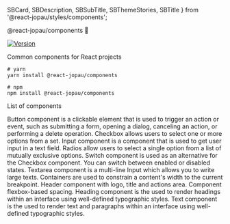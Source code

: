   SBCard,
  SBDescription,
  SBSubTitle,
  SBThemeStories,
  SBTitle
} from '@react-jopau/styles/components';

<Meta title="About" />

<SBThemeStories>

<SBTitle>@react-jopau/components 👋</SBTitle>
<p>
  <a href="https://www.npmjs.com/package/@react-jopau/components" target="_blank" rel="noreferrer">
    <img alt="Version" src="https://img.shields.io/npm/v/@react-jopau/components.svg" />
  </a>
</p>

<SBDescription>Common components for React projects</SBDescription>

```shell dark
# yarn
yarn install @react-jopau/components

# npm
npm install @react-jopau/components
```

<SBSubTitle>List of components</SBSubTitle>

<div className="!my-10 grid grid-cols-3 gap-8">

[//]: # 'AUTO-GENERATED-CONTENT:START'

<SBCard title="Button" kind="components-forms-button">
  Button component is a clickable element that is used to trigger an action or event, such as
  submitting a form, opening a dialog, canceling an action, or performing a delete operation.
</SBCard>
<SBCard title="Checkbox" kind="components-forms-checkbox">
  Checkbox allows users to select one or more options from a set.
</SBCard>
<SBCard title="Input" kind="components-forms-input">
  Input component is a component that is used to get user input in a text field.
</SBCard>
<SBCard title="Radio" kind="components-forms-radio">
  Radios allow users to select a single option from a list of mutually exclusive options.
</SBCard>
<SBCard title="Switch" kind="components-forms-switch">
  Switch component is used as an alternative for the Checkbox component. You can switch between
  enabled or disabled states.
</SBCard>
<SBCard title="Textarea" kind="components-forms-textarea">
  Textarea component is a multi-line Input which allows you to write large texts.
</SBCard>
<SBCard title="Container" kind="components-layout-container">
  Containers are used to constrain a content's width to the current breakpoint.
</SBCard>
<SBCard title="Header" kind="components-layout-header">
  Header component with logo, title and actions area.
</SBCard>
<SBCard title="Space" kind="components-layout-space">
  Component flexbox-based spacing.
</SBCard>
<SBCard title="Heading" kind="components-typography-heading">
  Heading component is the used to render headings within an interface using well-defined
  typographic styles.
</SBCard>
<SBCard title="Text" kind="components-typography-text">
  Text component is the used to render text and paragraphs within an interface using well-defined
  typographic styles.
</SBCard>

[//]: # 'AUTO-GENERATED-CONTENT:END'

</div>
  
</SBThemeStories>
